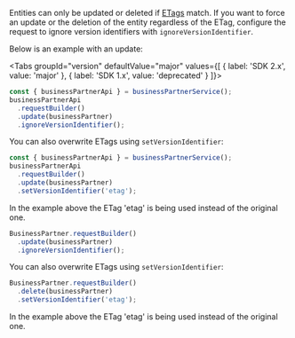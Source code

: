 
Entities can only be updated or deleted if [ETags](#handling-of-etags) match.
If you want to force an update or the deletion of the entity regardless of the ETag, configure the request to ignore version identifiers with `ignoreVersionIdentifier`.

Below is an example with an update:

<Tabs groupId="version" defaultValue="major" values={[ { label: 'SDK 2.x', value: 'major' }, { label: 'SDK 1.x', value: 'deprecated' } ]}>
<TabItem value="major">

```ts
const { businessPartnerApi } = businessPartnerService();
businessPartnerApi
  .requestBuilder()
  .update(businessPartner)
  .ignoreVersionIdentifier();
```

You can also overwrite ETags using `setVersionIdentifier`:

```ts
const { businessPartnerApi } = businessPartnerService();
businessPartnerApi
  .requestBuilder()
  .update(businessPartner)
  .setVersionIdentifier('etag');
```

In the example above the ETag 'etag' is being used instead of the original one.

</TabItem>
<TabItem value="deprecated">

```ts
BusinessPartner.requestBuilder()
  .update(businessPartner)
  .ignoreVersionIdentifier();
```

You can also overwrite ETags using `setVersionIdentifier`:

```ts
BusinessPartner.requestBuilder()
  .delete(businessPartner)
  .setVersionIdentifier('etag');
```

In the example above the ETag 'etag' is being used instead of the original one.

</TabItem>
</Tabs>

